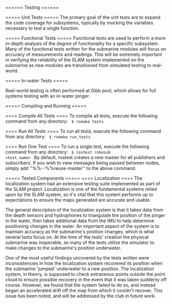 ====== Testing ======

===== Unit Tests =====
The primary goal of the unit tests are to expand the code coverage for subsystems, typically by mocking the variables necessary to test a single function. 

===== Functional Tests =====
Functional tests are used to perform a more in-depth analysis of the degree of functionality for a specific subsystem. Many of the functional tests written for the submarine modules will focus on accuracy of measurements and readings. This will be extremely important in verifying the reliability of the SLAM system implemented on the submarine as new modules are transitioned from simulated testing to real-world.

===== In-water Tests =====

Real-world testing is often performed at Gibb pool, which allows for full systems testing with an in-water pinger.

===== Compiling and Running =====

==== Compile All Tests ====
To compile all tests, execute the following command from any directory:
<code bash>
$ rsmake tests
</code>

==== Run All Tests ====
To run all tests, execute the following command from any directory:
<code bash>
$ rsmake run_tests
</code>

==== Run One Test ====
To run a single test, execute the following command from any directory:
<code bash>
$ rostest robosub <test_name>
</code>
By default, rostest creates a new master for all publishers and subscribers. If you wish to view messages being passed between nodes, simply add ''%%--%%reuse-master'' to the above command.

===== Tested Components =====
==== Localization ====
The localization system had an extensive testing suite implemented as part of the SLAM project. Localization is one of the fundamental systems relied upon by the SLAM system, so it's vital that this system performs up to expectations to ensure the maps generated are accurate and usable. 

The general description of the localization system is that it takes data from the depth sensors and hydrophones to triangulate the position of the pinger in the water, then takes additional data from the IMU to help determine positioning changes in the water. An important aspect of the system is to maintain accuracy as the submarine's position changes, which is what several tests focus on. At the time of the tests' creation the physical submarine was inoperable, so many of the tests utilize the simulator to make changes to the submarine's position underwater. 

One of the most useful findings uncovered by the tests written were inconsistencies in how the localization system recovered its position when the submarine 'jumped' underwater to a new position. The localization system, in theory, is supposed to check extraneous points outside the point cloud to ensure possible recovery in the event that it was taken suddenly off course. However, we found that the system failed to do so, and instead began an accelerated drift off the map from which it couldn't recover. This issue has been noted, and will be addressed by the club in future work. 
